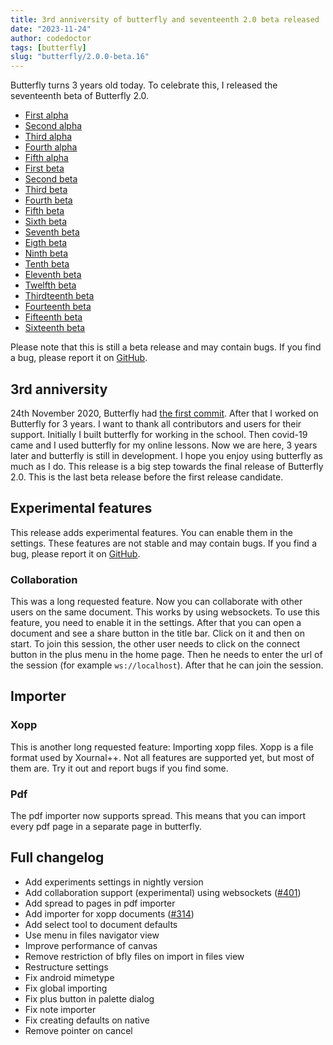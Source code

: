 ```yaml
---
title: 3rd anniversity of butterfly and seventeenth 2.0 beta released
date: "2023-11-24"
author: codedoctor
tags: [butterfly]
slug: "butterfly/2.0.0-beta.16"
---
```


Butterfly turns 3 years old today. To celebrate this, I released the seventeenth beta of Butterfly 2.0.

- [First alpha](/butterfly/2.0.0-alpha.0)
- [Second alpha](/butterfly/2.0.0-alpha.1)
- [Third alpha](/butterfly/2.0.0-alpha.2)
- [Fourth alpha](/butterfly/2.0.0-alpha.3)
- [Fifth alpha](/butterfly/2.0.0-alpha.4)
- [First beta](/butterfly/2.0.0-beta.0)
- [Second beta](/butterfly/2.0.0-beta.1)
- [Third beta](/butterfly/2.0.0-beta.2)
- [Fourth beta](/butterfly/2.0.0-beta.3)
- [Fifth beta](/butterfly/2.0.0-beta.4)
- [Sixth beta](/butterfly/2.0.0-beta.5)
- [Seventh beta](/butterfly/2.0.0-beta.6)
- [Eigth beta](/butterfly/2.0.0-beta.7)
- [Ninth beta](/butterfly/2.0.0-beta.8)
- [Tenth beta](/butterfly/2.0.0-beta.9)
- [Eleventh beta](/butterfly/2.0.0-beta.10)
- [Twelfth beta](/butterfly/2.0.0-beta.11)
- [Thirdteenth beta](/butterfly/2.0.0-beta.12)
- [Fourteenth beta](/butterfly/2.0.0-beta.13)
- [Fifteenth beta](/butterfly/2.0.0-beta.14)
- [Sixteenth beta](/butterfly/2.0.0-beta.15)

Please note that this is still a beta release and may contain bugs. If you find a bug, please report it on [GitHub](https://linwood.dev/butterfly/report).

## 3rd anniversity

24th November 2020, Butterfly had [the first commit](https://github.com/LinwoodDev/Butterfly/commit/c60351115cdac4941c041f9e774e45bffb5258a8). After that I worked on Butterfly for 3 years. I want to thank all contributors and users for their support.
Initially I built butterfly for working in the school. Then covid-19 came and I used butterfly for my online lessons.
Now we are here, 3 years later and butterfly is still in development. I hope you enjoy using butterfly as much as I do.
This release is a big step towards the final release of Butterfly 2.0. This is the last beta release before the first release candidate.

## Experimental features

This release adds experimental features. You can enable them in the settings. These features are not stable and may contain bugs. If you find a bug, please report it on [GitHub](https://linwood.dev/butterfly/report).

### Collaboration

This was a long requested feature. Now you can collaborate with other users on the same document. This works by using websockets.
To use this feature, you need to enable it in the settings. After that you can open a document and see a share button in the title bar. Click on it and then on start.
To join this session, the other user needs to click on the connect button in the plus menu in the home page. Then he needs to enter the url of the session (for example `ws://localhost`). After that he can join the session.

## Importer

### Xopp

This is another long requested feature: Importing xopp files. Xopp is a file format used by Xournal++. Not all features are supported yet, but most of them are. Try it out and report bugs if you find some.

### Pdf

The pdf importer now supports spread. This means that you can import every pdf page in a separate page in butterfly.


## Full changelog

* Add experiments settings in nightly version
* Add collaboration support (experimental) using websockets ([#401](https://github.com/LinwoodDev/Butterfly/issues/401))
* Add spread to pages in pdf importer
* Add importer for xopp documents ([#314](https://github.com/LinwoodDev/Butterfly/issues/314))
* Add select tool to document defaults
* Use menu in files navigator view
* Improve performance of canvas
* Remove restriction of bfly files on import in files view
* Restructure settings
* Fix android mimetype
* Fix global importing
* Fix plus button in palette dialog
* Fix note importer
* Fix creating defaults on native
* Remove pointer on cancel
